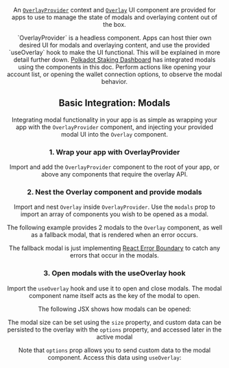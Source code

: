 
<Edit folder={props.folder} />

<Header
  title="Overlay"
  subtitle="Overlay Provider and UI component for modals and overlaying content."
  npm={props.npm}
  status="stable"
/>

An <a href="https://github.com/paritytech/polkadot-cloud/blob/main/packages/cloud-react/lib/overlay/OverlayProvider/index.tsx" target="_blank" rel="noreferrer">`OverlayProvider`</a> context and <a href="https://github.com/paritytech/polkadot-cloud/blob/main/packages/cloud-react/lib/overlay/Overlay/index.tsx" target="_blank" rel="noreferrer">`Overlay`</a> UI component are provided for apps to use to manage the state of modals and overlaying content out of the box.

<Note>
  `OverlayProvider` is a headless component. Apps can host thier own desired UI for modals and overlaying content, and use the provided `useOverlay` hook to make the UI functional. This will be explained in more detail further down.
</Note>

<Note>
  <a href="https://staking.polkadot.network" target="_blank" rel="noreferrer">Polkadot Staking Dashboard</a> has integrated modals using the components in this doc. Perform actions like opening your account list, or opening the wallet connection options, to observe the modal behavior.
</Note>

## Basic Integration: Modals

Integrating modal functionality in your app is as simple as wrapping your app with the `OverlayProvider` component, and injecting your provided modal UI into the `Overlay` component.

### 1. Wrap your app with OverlayProvider

Import and add the `OverlayProvider` component to the root of your app, or above any components that require the overlay API. 

<OverlayProvider />

### 2. Nest the Overlay component and provide modals

Import and nest `Overlay` inside `OverlayProvider`. Use the `modals` prop to import an array of components you wish to be opened as a modal.

The following example provides 2 modals to the `Overlay` component, as well as a fallback modal, that is rendered when an error occurs. 

<OverlayBasic />

<Note>
The fallback modal is just implementing <a href="https://www.npmjs.com/package/react-error-boundary" target="_blank" rel="noreferrer">React Error Boundary</a> to catch any errors that occur in the modals.
</Note>

### 3. Open modals with the useOverlay hook

Import the `useOverlay` hook and use it to open and close modals. The modal component name itself acts as the key of the modal to open.

The following JSX shows how modals can be opened:

<OpenOverlay />

The modal size can be set using the `size` property, and custom data can be persisted to the overlay with the `options` property, and accessed later in the active modal

Note that `options` prop allows you to send custom data to the modal component. Access this data using `useOverlay`:

<OverlayConfig />